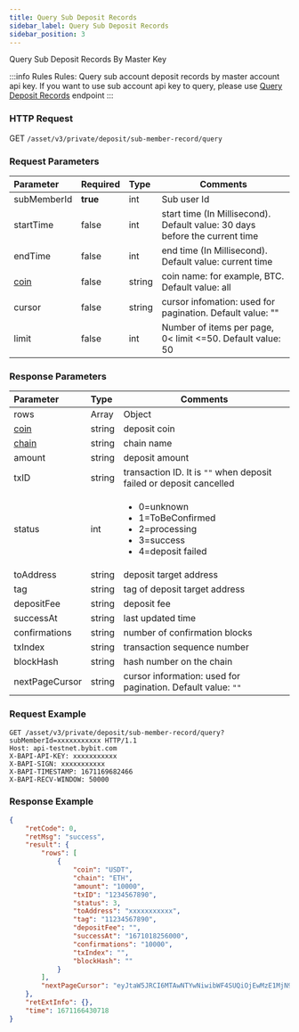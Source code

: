 ```yaml
---
title: Query Sub Deposit Records
sidebar_label: Query Sub Deposit Records
sidebar_position: 3
---
```

Query Sub Deposit Records By Master Key

:::info Rules
Rules: Query sub account deposit records by master account api key. If you want to use sub account api key to query, please use <a href="sub-deposit-record">Query Deposit Records</a> endpoint
:::

### HTTP Request
GET `/asset/v3/private/deposit/sub-member-record/query`

### Request Parameters
| Parameter | Required | Type | Comments|
|:----- |:-------|:-----|------ |
|subMemberId |<b>true</b> |int | Sub user Id
|startTime |false |int |start time (In Millisecond). Default value: 30 days before the current time |
|endTime |false |int |end time (In Millisecond). Default value: current time |
|[coin](../enum#coin) |false |string |coin name: for example, BTC. Default value: all |
|cursor |false |string |cursor infomation: used for pagination. Default value: "" |
|limit |false |int |Number of items per page, 0< limit <=50. Default value: 50 |

### Response Parameters
| Parameter | Type | Comments|
|:----- |:-----|----- |
|rows|Array|Object|
|[coin](../enum#coin)|string |deposit coin |
|[chain](../enum#chain)|string|chain name|
|amount|string|deposit amount|
|txID|string|transaction ID. It is `""` when deposit failed or deposit cancelled|
|status|int|<ul><li>0=unknown</li><li>1=ToBeConfirmed</li><li>2=processing</li><li>3=success</li><li>4=deposit failed</li></ul>|
|toAddress|string|deposit target address|
|tag|string|tag of deposit target address|
|depositFee|string|deposit fee|
|successAt|string|last updated time|
|confirmations|string|number of confirmation blocks|
|txIndex|string|transaction sequence number|
|blockHash|string|hash number on the chain|
|nextPageCursor|string|cursor information: used for pagination. Default value: `""`|

### Request Example

<Tabs>
<TabItem value="console" label="Console">

```http
GET /asset/v3/private/deposit/sub-member-record/query?subMemberId=xxxxxxxxxxx HTTP/1.1
Host: api-testnet.bybit.com
X-BAPI-API-KEY: xxxxxxxxxxx
X-BAPI-SIGN: xxxxxxxxxxx
X-BAPI-TIMESTAMP: 1671169682466
X-BAPI-RECV-WINDOW: 50000
```

</TabItem>
</Tabs>

### Response Example

<Tabs>
<TabItem value="js linear" label="assets">

```json
{
    "retCode": 0,
    "retMsg": "success",
    "result": {
        "rows": [
            {
                "coin": "USDT",
                "chain": "ETH",
                "amount": "10000",
                "txID": "1234567890",
                "status": 3,
                "toAddress": "xxxxxxxxxxx",
                "tag": "11234567890",
                "depositFee": "",
                "successAt": "1671018256000",
                "confirmations": "10000",
                "txIndex": "",
                "blockHash": ""
            }
        ],
        "nextPageCursor": "eyJtaW5JRCI6MTAwNTYwNiwibWF4SUQiOjEwMzE1MjN9"
    },
    "retExtInfo": {},
    "time": 1671166430718
}
```
</TabItem>
</Tabs>